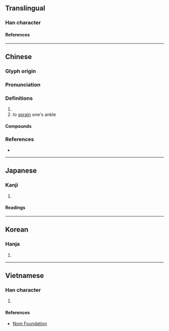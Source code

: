 {{character info/new}}
==Translingual==

===Han character===
{{Han char|rn=46|rad=山|as=09|sn=12|four=22253|canj=UIHV|ids=⿱山威}}

====References====
{{Han ref|kx=0315.210|dkj=08244|dj=0616.130|hdz=10785.120|uh=5D34}}

----

==Chinese==
{{zh-forms}}

===Glyph origin===
{{Han etym}}

===Pronunciation===
{{zh-pron
|m=wǎi,wēi
|c=wai1,waai2,waai1
|mc=y
|oc=y
|cat=v
}}

===Definitions===
{{zh-hanzi}}

# {{rfdef|zh}} <!--uneven?-->
# to [[sprain]] one's ankle
#: {{zh-x|腳 崴 了 怎麼.辦？|What do I do when I sprain my ankle?}}

====Compounds====
{{zh-der|崴拉骨|崴嵬|海參崴}}

===References===
* {{R:yue:mfccd}}

----

==Japanese==

===Kanji===
{{ja-kanji|grade=|rs=山09}}

# {{rfdef|ja|sort=山09}}

====Readings====
{{ja-readings
|on=わい, え, い
|kun=
}}

----

==Korean==

===Hanja===
{{ko-hanja|hangeul=[[외]], [[위]]|rv=|mr=}}

# {{rfdef|ko|sort=山09}}

----

==Vietnamese==

===Han character===
{{vi-readings|rs=山09|reading=út}}

# {{rfdef|vi|sort=山09}}

====References====
* [http://nomfoundation.org/common/nom_details.php?codepoint=5d34 Nom Foundation]